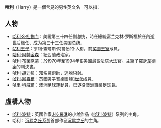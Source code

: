 '''哈利'''（Harry）是一個常見的男性英文名，可以指：
==人物==
*[[哈利·S·杜鲁门|哈利·S·杜鲁门]]：美国第三十四任副总统，時任總統富兰克林·罗斯福於任內逝世后继任、成为第三十三任美国总统。
*[[哈利王子|哈利王子]]：亨利·查爾斯·阿爾伯特·大衛，前[[英國王室|英國王室]]成員。
*[[哈利·阿特金森|哈利·阿特金森]]：紐西蘭政治家。
*[[哈利·布萊克蒙|哈利·布萊克蒙]]：於1970年至1994年任美國最高法院大法官。主筆了[[羅訴韋德案|羅訴韋德案]]的判決書。
*[[哈利·胡迪尼|哈利·胡迪尼]]：知名魔術師，逃脫術師。
*[[哈利·斯泰爾|哈利·斯泰爾]]：英國男子音樂團體[[1世代|1世代]]成員。
*[[哈里·科威爾|哈里·科威爾]]：澳洲足球運動員，已退役澳洲職業足球員。

==虛構人物==
*[[哈利·波特_(小說角色)|哈利·波特]]：英國作家[[J·K·羅琳|J·K·羅琳]]的小說作品《[[哈利·波特|哈利·波特]]》系列的主角。
*哈利：[[沉默之丘系列|沉默之丘系列]]首部作品[[沉默之丘_(遊戲)|沉默之丘]]的主角。

{{消歧义|H|Cat=二字人名消歧义}}